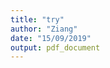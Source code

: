 ```yaml
---
title: "try"
author: "Ziang"
date: "15/09/2019"
output: pdf_document
---
```


\begin{equation}\begin{aligned}\label{eqn:Efron12}
\frac{\partial^2 l_{j_{(i)}}^{Ef}}{\partial \Delta_{1,M}^2} = \frac{-\text{exp}(\Delta_{1,i}-\Delta_{1,M})[\lozenge+\frac{d_j-h_i+1}{d_j}]+\text{exp}(2\Delta_{1,i}-2\Delta_{1,M})}{\bigg[\lozenge + \frac{d_j-h_i+1}{d_j}\bigg]^2}
\end{aligned}\end{equation}
